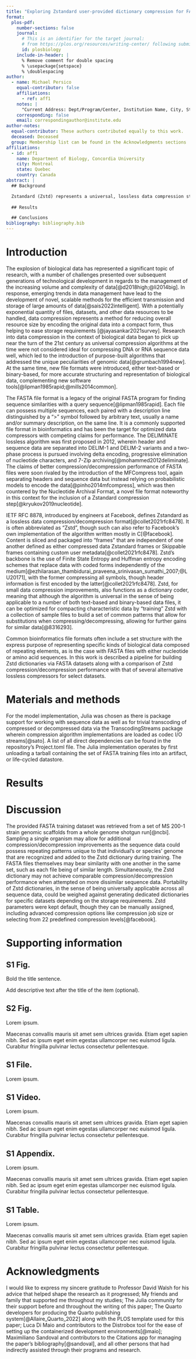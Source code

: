 ```yaml
---
title: "Exploring Zstandard user-provided dictionary compression for FASTA files"
format:
  plos-pdf:
    number-sections: false
    journal:
      # This is an identifier for the target journal: 
      # from https://plos.org/resources/writing-center/ following submission guidelines link, the identifier is the part of the URL after https://journals.plos.org/<id>/s/submission-guidelines
      id: plosbiology
    include-in-header: |
      % Remove comment for double spacing
      % \usepackage{setspace} 
      % \doublespacing
author:
  - name: Michael Persico
    equal-contributor: false
    affiliations:
      - ref: aff1
    notes: |
      "Current Address: Dept/Program/Center, Institution Name, City, State, Country"
    corresponding: false
    email: correspondingauthor@institute.edu
author-notes:
  equal-contributor: These authors contributed equally to this work.
  deceased: Deceased
  group: Membership list can be found in the Acknowledgments sections
affiliations:
  - id: aff1
    name: Department of Biology, Concordia University
    city: Montreal
    state: Quebec
    country: Canada
abstract: |
  ## Background

  Zstandard (Zstd) represents a universal, lossless data compression standard and implementation that is highly configurable and is aimed at coupling high compression ratios with fast compression/decompression performance. Previous studies have paired specific Zstd configurations with various file formats in bioinformatics to reduce total data volume. This paper presents a primitive "training mode" model, written in the Julia programming language, wherein a custom compression dictionary is generated from a sample FASTA set in order to explore further compression improvements and compare them to the compression performance of Xz, Zlib, Bzip2, and Lz4 universal compressors.
  
  ## Results

  ## Conclusions
bibliography: bibliography.bib 
---
```


# Introduction

The explosion of biological data has represented a significant topic of research, with a number of challenges presented over subsequent generations of technological development in regards to the management of  the increasing volume and complexity of data[@d2018high;@li2014big]. In response, emerging trends in data management have lead to the development of novel, scalable methods for the efficient transmission and storage of large amounts of data[@sais2022intelligent]. With a potentially exponential quantity of files, datasets, and other data resources to be handled, data compression represents a method for reducing overall resource size by encoding the original data into a compact form, thus helping to ease storage requirements [@jayasankar2021survey]. Research into data compression in the context of biological data began to pick up near the turn of the 21st century as universal compression algorithms at the time were not considered ideal for compressing DNA or RNA sequence data well, which led to the introduction of purpose-built algorithms that addressed the unique peculiarities of genomic data[@grumbach1994new]. At the same time, new file formats were introduced, either text-based or binary-based, for more accurate structuring and representation of biological data, complementing new software tools[@lipman1985rapid;@mills2014common].

The FASTA file format is a legacy of the original FASTA program for finding sequence similarities with a query sequence[@lipman1985rapid]. Each file can possess multiple sequences, each paired with a description line distinguished by a ">" symbol followed by arbitrary text, usually a name and/or summary description, on the same line. It is a commonly supported file format in bioinformatics and has been the target for optimized data compressors with competing claims for performance. The DELIMINATE lossless algorithm was first proposed in 2012, wherein header and sequence data are separated into DELIM-1 and DELIM-2 variants and a two-phase process is pursued involving delta encoding, progressive elimination of nucleotide characters, and 7-Zip archiving[@mohammed2012deliminate]. The claims of better compression/decompression performance of FASTA files were soon rivaled by the introduction of the MFCompress tool, again separating headers and sequence data but instead relying on probabilistic models to encode the data[@pinho2014mfcompress], which was then countered by the Nucleotide Archival Format, a novel file format noteworthy in this context for the inclusion of a Zstandard compression step[@kryukov2019nucleotide].

IETF RFC 8878, introduced by engineers at Facebook, defines Zstandard as a lossless data compression/decompression format[@collet2021rfc8478]. It is often abbreviated as "Zstd", though such can also refer to Facebook's own implementation of the algorithm written mostly in C[@facebook]. Content is sliced and packaged into "frames" that are independent of one another defined as either compressed data Zstandard frames or Skippable frames containing custom user metadata[@collet2021rfc8478]. Zstd's backbone is the use of Finite State Entropy and Huffman entropy encoding schemes that replace data with coded forms independently of the medium[@ezhilarasan_thambidurai_praveena_srinivasan_sumathi_2007;@LU20171], with the former compressing all symbols, though header information is first encoded by the latter[@collet2021rfc8478]. Zstd, for small data compression improvements, also functions as a dictionary coder, meaning that although the algorithm is universal in the sense of being applicable to a number of both text-based and binary-based data files, it can be optimized for compacting characteristic data by "training" Zstd with a collection of sample files to build a set of common patterns that allow for substitutions when compressing/decompressing, allowing for further  gains for similar data[@8316293]. 

Common bioinformatics file formats often include a set structure with the express purpose of representing specific kinds of biological data composed of repeating elements, as is the case with FASTA files with either nucleotide or amino acid sequences. In this work is described a pipeline for building Zstd dictionaries via FASTA datasets along with a comparison of Zstd compression/decompression performance with that of several alternative lossless compressors for select datasets.

# Materials and methods 




For the model implementation, Julia was chosen as there is package support for working with sequence data as well as for trivial transcoding of compressed or decompressed data via the TranscodingStreams package wherein compression algorithm implementations are loaded as codec I/O streams[@sato]. A list of all direct dependencies can be found in the repository's Project.toml file. The Julia implementation operates by first unloading a tarball containing the set of FASTA training files into an artifact, or life-cycled datastore. 

# Results

# Discussion

The provided FASTA training dataset was retrieved from a set of \textit{E.coli} MS 200-1 strain genomic scaffolds from a whole genome shotgun run[@ncbi]. Sampling a single organism may allow for additional compression/decompression improvements as the sequence data could possess repeating patterns unique to that individual's or species' genome that are recognized and added to the Zstd dictionary during training. The FASTA files themselves may bear similarity with one another in the same set, such as each file being of similar length. Simultaneously, the Zstd dictionary may not achieve comparable compression/decompression performance when attempted on more dissimilar sequence data. Portability of Zstd dictionaries, in the sense of being universally applicable across all sequence data, could be weighed against generating dedicated dictionaries for specific datasets depending on the storage requirements.  Zstd parameters were kept default, though they can be manually assigned, including advanced compression options like compression job size or selecting from 22 predefined compression levels[@facebook].


# Supporting information 

::: {.supp}
## S1 Fig. {#s1-fig}

Bold the title sentence.

Add descriptive text after the title of the item (optional).
:::

::: {.supp}
## S2 Fig. {#s2-fig}

Lorem ipsum.

Maecenas convallis mauris sit amet sem ultrices gravida. Etiam eget sapien nibh. Sed ac ipsum eget enim egestas ullamcorper nec euismod ligula. Curabitur fringilla pulvinar lectus consectetur pellentesque.
:::


::: {.supp}
## S1 File. {#s1-file}

Lorem ipsum.

:::

::: {.supp}

## S1 Video. {#s1-video}

Lorem ipsum.

Maecenas convallis mauris sit amet sem ultrices gravida. Etiam eget sapien nibh. Sed ac ipsum eget enim egestas ullamcorper nec euismod ligula. Curabitur fringilla pulvinar lectus consectetur pellentesque.
:::

::: {.supp}
## S1 Appendix. {#s1-appendix}

Lorem ipsum.

Maecenas convallis mauris sit amet sem ultrices gravida. Etiam eget sapien nibh. Sed ac ipsum eget enim egestas ullamcorper nec euismod ligula. Curabitur fringilla pulvinar lectus consectetur pellentesque.
:::

::: {.supp}
## S1 Table. {#s1-table}

Lorem ipsum.

Maecenas convallis mauris sit amet sem ultrices gravida. Etiam eget sapien nibh. Sed ac ipsum eget enim egestas ullamcorper nec euismod ligula. Curabitur fringilla pulvinar lectus consectetur pellentesque.
:::

# Acknowledgments

I would like to express my sincere gratitude to Professor David Walsh for his advice that helped shape the research as it progressed; My friends and family that supported me throughout my studies; The Julia community for their support before and throughout the writing of this paper; The Quarto developers for producing the Quarto publishing system[@Allaire_Quarto_2022] along with the PLOS template used for this paper; Luca Di Maio and contributors to the Distrobox tool for the ease of setting up the containerized development environments[@maio]; Maximiliano Sandoval and contributors to the Citations app for managing the paper's bibliography[@sandoval], and all other persons that had indirectly assisted through their programs and research.
